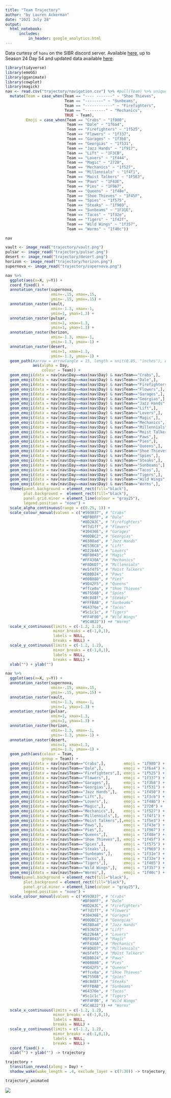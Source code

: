 ```yaml
---
title: "Team Trajectory"
author: "by Lauren Ackerman"
date: "2021 July 28"
output: 
  html_notebook:
      includes: 
          in_header: google_analytics.html
---
```


Data curtesy of `honu` on the SIBR discord server. Available [here](navigation.csv), up to Season 24 Day 54 and updated data available [here](https://faculty.sibr.dev/~honu/navigation.html).

```r
library(tidyverse)
library(emoGG)
library(gganimate)
library(cowplot)
library(magick)
nav <- read.csv("trajectory/navigation.csv") %>% #pull(Team) %>% unique() %>% sort()
  mutate(Team = case_when(Team == "---- -------" ~ "Shoe Thieves",
                          Team == "--------" ~ "Sunbeams",
                          Team == "------------" ~ "Firefighters",
                          Team == "---------" ~ "Mechanics",
                          TRUE ~ Team),
         Emoji = case_when(Team == "Crabs" ~ "1f980",
                           Team == "Dale" ~ "1f6a4",
                           Team == "Firefighters" ~ "1f525",
                           Team == "Flowers" ~ "1f337",
                           Team == "Garages" ~ "1f3b8",
                           Team == "Georgias" ~ "1f531",
                           Team == "Jazz Hands" ~ "1f917",
                           Team == "Lift" ~ "1F3CB",
                           Team == "Lovers" ~ "1f444",
                           Team == "Magic" ~ "2728",
                           Team == "Mechanics" ~ "1f527",
                           Team == "Millennials" ~ "1f4f1",
                           Team == "Moist Talkers" ~ "1F5E3",
                           Team == "Paws" ~ "1F43E",
                           Team == "Pies" ~ "1F967",
                           Team == "Queens" ~ "1f48e",
                           Team == "Shoe Thieves" ~ "1F45F",
                           Team == "Spies" ~ "1f575",
                           Team == "Steaks" ~ "1f969",
                           Team == "Sunbeams" ~ "1F31E",
                           Team == "Tacos" ~ "1f32e",
                           Team == "Tigers" ~ "1f42f",
                           Team == "Wild Wings" ~ "1f357",
                           Team == "Worms" ~ "1f40c"))

nav
```


```r
vault <- image_read("trajectory/vault.png")
pulsar <- image_read("trajectory/pulsar.png")
desert <- image_read("trajectory/desert.png")
horizon <- image_read("trajectory/horizon.png")
supernova <- image_read("trajectory/supernova.png")

nav %>% 
  ggplot(aes(x=X, y=Y)) +
  coord_fixed() +
  annotation_raster(supernova, 
                    xmin=-.15, xmax=.15, 
                    ymin=-.15, ymax=.15) +
  annotation_raster(vault, 
                    xmin=-1.3, xmax=-1, 
                    ymin=1, ymax=1.3) +
  annotation_raster(pulsar, 
                    xmin=1, xmax=1.3, 
                    ymin=1, ymax=1.3) +
  annotation_raster(horizon, 
                    xmin=-1.3, xmax=-1, 
                    ymin=-1.3, ymax=-1) +
  annotation_raster(desert, 
                    xmin=1, xmax=1.3, 
                    ymin=-1.3, ymax=-1) +
  geom_path(#arrow = arrow(angle = 15, length = unit(0.05, "inches"), ends = "last", type = "closed"),
            aes(alpha = Day,
                colour = Team)) +
  geom_emoji(data = nav[nav$Day==max(nav$Day) & nav$Team=="Crabs",],        emoji = "1f980") +
  geom_emoji(data = nav[nav$Day==max(nav$Day) & nav$Team=="Dale",],         emoji = "1f6a4") +
  geom_emoji(data = nav[nav$Day==max(nav$Day) & nav$Team=="Firefighters",], emoji = "1f525") +
  geom_emoji(data = nav[nav$Day==max(nav$Day) & nav$Team=="Flowers",],      emoji = "1f337") +
  geom_emoji(data = nav[nav$Day==max(nav$Day) & nav$Team=="Garages",],      emoji = "1f3b8") +
  geom_emoji(data = nav[nav$Day==max(nav$Day) & nav$Team=="Georgias",],     emoji = "1f531") +
  geom_emoji(data = nav[nav$Day==max(nav$Day) & nav$Team=="Jazz Hands",],   emoji = "1f450") +
  geom_emoji(data = nav[nav$Day==max(nav$Day) & nav$Team=="Lift",],         emoji = "1f3cb") +
  geom_emoji(data = nav[nav$Day==max(nav$Day) & nav$Team=="Lovers",],       emoji = "1f48b") +
  geom_emoji(data = nav[nav$Day==max(nav$Day) & nav$Team=="Magic",],        emoji = "2728") +
  geom_emoji(data = nav[nav$Day==max(nav$Day) & nav$Team=="Mechanics",],    emoji = "1f527") +
  geom_emoji(data = nav[nav$Day==max(nav$Day) & nav$Team=="Millennials",],  emoji = "1f4f1") +
  geom_emoji(data = nav[nav$Day==max(nav$Day) & nav$Team=="Moist Talkers",],emoji = "1f5e3") +
  geom_emoji(data = nav[nav$Day==max(nav$Day) & nav$Team=="Paws",],         emoji = "1f43e") +
  geom_emoji(data = nav[nav$Day==max(nav$Day) & nav$Team=="Pies",],         emoji = "1f967") +
  geom_emoji(data = nav[nav$Day==max(nav$Day) & nav$Team=="Queens",],       emoji = "1f48e") +
  geom_emoji(data = nav[nav$Day==max(nav$Day) & nav$Team=="Shoe Thieves",], emoji = "1f45f") + 
  geom_emoji(data = nav[nav$Day==max(nav$Day) & nav$Team=="Spies",],        emoji = "1f575") +
  geom_emoji(data = nav[nav$Day==max(nav$Day) & nav$Team=="Steaks",],       emoji = "1f969") +
  geom_emoji(data = nav[nav$Day==max(nav$Day) & nav$Team=="Sunbeams",],     emoji = "1f31e") +
  geom_emoji(data = nav[nav$Day==max(nav$Day) & nav$Team=="Tacos",],        emoji = "1f32e") +
  geom_emoji(data = nav[nav$Day==max(nav$Day) & nav$Team=="Tigers",],       emoji = "1f405") + 
  geom_emoji(data = nav[nav$Day==max(nav$Day) & nav$Team=="Wild Wings",],   emoji = "1f357") +
  geom_emoji(data = nav[nav$Day==max(nav$Day) & nav$Team=="Worms",],        emoji = "1f40c") +
  theme(panel.background = element_rect(fill="black"),
        plot.background =  element_rect(fill="black"),
        panel.grid.minor = element_line(colour = "gray25"),
        legend.position = "none") +
  scale_alpha_continuous(range = c(0.25, 1)) +
  scale_colour_manual(values = c("#593037", # "Crabs"
                                 "#BF00FF", # "Dale"
                                 "#8D2A3C", # "Firefighters"
                                 "#f7d1ff", # "Flowers"
                                 "#30436E", # "Garages"
                                 "#00DBC2", # "Georgias"
                                 "#6388ad", # "Jazz Hands"
                                 "#E536C8", # "Lift"
                                 "#D2264A", # "Lovers"
                                 "#BF0043", # "Magic"
                                 "#FF430A", # "Mechanics"
                                 "#F8D6D7", # "Millennials"
                                 "#e5f4f5", # "Moist Talkers"
                                 "#EBBD24", # "Paws"
                                 "#008080", # "Pies"
                                 "#9D42F5", # "Queens"
                                 "#ffce0a", # "Shoe Thieves"
                                 "#67556B", # "Spies"
                                 "#8c8d8f", # "Steaks"
                                 "#FFFBAB", # "Sunbeams"
                                 "#64376e", # "Tacos"
                                 "#5c1c1c", # "Tigers"
                                 "#FF4F00", # "Wild Wings"
                                 "#5C4822")) +# "Worms"
  scale_x_continuous(limits = c(-1.2, 1.2),
                     minor_breaks = c(-1,0,1),
                     labels = NULL,
                     breaks = NULL) +
  scale_y_continuous(limits = c(-1.2, 1.2),
                     minor_breaks = c(-1,0,1),
                     labels = NULL,
                     breaks = NULL) +
  xlab("") + ylab("")
```

```r
nav %>% 
  ggplot(aes(x=X, y=Y)) +
  annotation_raster(supernova, 
                    xmin=-.15, xmax=.15, 
                    ymin=-.15, ymax=.15) +
  annotation_raster(vault, 
                    xmin=-1.3, xmax=-1, 
                    ymin=1, ymax=1.3) +
  annotation_raster(pulsar, 
                    xmin=1, xmax=1.3, 
                    ymin=1, ymax=1.3) +
  annotation_raster(horizon, 
                    xmin=-1.3, xmax=-1, 
                    ymin=-1.3, ymax=-1) +
  annotation_raster(desert, 
                    xmin=1, xmax=1.3, 
                    ymin=-1.3, ymax=-1) +
  geom_path(aes(colour = Team,
                group = Team)) +
  geom_emoji(data = nav[nav$Team=="Crabs",],        emoji = "1f980") +
  geom_emoji(data = nav[nav$Team=="Dale",],         emoji = "1f6a4") +
  geom_emoji(data = nav[nav$Team=="Firefighters",], emoji = "1f525") +
  geom_emoji(data = nav[nav$Team=="Flowers",],      emoji = "1f337") +
  geom_emoji(data = nav[nav$Team=="Garages",],      emoji = "1f3b8") +
  geom_emoji(data = nav[nav$Team=="Georgias",],     emoji = "1f531") +
  geom_emoji(data = nav[nav$Team=="Jazz Hands",],   emoji = "1f450") +
  geom_emoji(data = nav[nav$Team=="Lift",],         emoji = "1f3cb") +
  geom_emoji(data = nav[nav$Team=="Lovers",],       emoji = "1f48b") +
  geom_emoji(data = nav[nav$Team=="Magic",],        emoji = "2728") +
  geom_emoji(data = nav[nav$Team=="Mechanics",],    emoji = "1f527") +
  geom_emoji(data = nav[nav$Team=="Millennials",],  emoji = "1f4f1") +
  geom_emoji(data = nav[nav$Team=="Moist Talkers",],emoji = "1f5e3") +
  geom_emoji(data = nav[nav$Team=="Paws",],         emoji = "1f43e") +
  geom_emoji(data = nav[nav$Team=="Pies",],         emoji = "1f967") +
  geom_emoji(data = nav[nav$Team=="Queens",],       emoji = "1f48e") +
  geom_emoji(data = nav[nav$Team=="Shoe Thieves",], emoji = "1f45f") + 
  geom_emoji(data = nav[nav$Team=="Spies",],        emoji = "1f575") +
  geom_emoji(data = nav[nav$Team=="Steaks",],       emoji = "1f969") +
  geom_emoji(data = nav[nav$Team=="Sunbeams",],     emoji = "1f31e") +
  geom_emoji(data = nav[nav$Team=="Tacos",],        emoji = "1f32e") +
  geom_emoji(data = nav[nav$Team=="Tigers",],       emoji = "1f405") + 
  geom_emoji(data = nav[nav$Team=="Wild Wings",],   emoji = "1f357") +
  geom_emoji(data = nav[nav$Team=="Worms",],        emoji = "1f40c") +
  theme(panel.background = element_rect(fill="black"),
        plot.background = element_rect(fill="black"),
        panel.grid.minor = element_line(colour = "gray25"),
        legend.position = "none") +
  scale_colour_manual(values = c("#593037", # "Crabs"
                                 "#BF00FF", # "Dale"
                                 "#8D2A3C", # "Firefighters"
                                 "#f7d1ff", # "Flowers"
                                 "#30436E", # "Garages"
                                 "#00DBC2", # "Georgias"
                                 "#6388ad", # "Jazz Hands"
                                 "#E536C8", # "Lift"
                                 "#D2264A", # "Lovers"
                                 "#BF0043", # "Magic"
                                 "#FF430A", # "Mechanics"
                                 "#F8D6D7", # "Millennials"
                                 "#e5f4f5", # "Moist Talkers"
                                 "#EBBD24", # "Paws"
                                 "#008080", # "Pies"
                                 "#9D42F5", # "Queens"
                                 "#ffce0a", # "Shoe Thieves"
                                 "#67556B", # "Spies"
                                 "#8c8d8f", # "Steaks"
                                 "#FFFBAB", # "Sunbeams"
                                 "#64376e", # "Tacos"
                                 "#5c1c1c", # "Tigers"
                                 "#FF4F00", # "Wild Wings"
                                 "#5C4822")) +# "Worms"
  scale_x_continuous(limits = c(-1.2, 1.2),
                     minor_breaks = c(-1,0,1),
                     labels = NULL,
                     breaks = NULL) +
  scale_y_continuous(limits = c(-1.2, 1.2),
                     minor_breaks = c(-1,0,1),
                     labels = NULL,
                     breaks = NULL) +
  coord_fixed() +
  xlab("") + ylab("") -> trajectory

trajectory + 
  transition_reveal(along = Day) +
  shadow_wake(wake_length = .4, exclude_layer = c(7:30)) -> trajectory_animated

trajectory_animated
```

![](trajectory/trajectory_28-54.gif)

